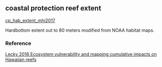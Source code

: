 ## coastal protection reef extent

[cp_hab_extent_mhi2017](https://github.com/OHI-Science/mhi/blob/master/region2017/layers/)

Hardbottom extent out to 80 meters modified from NOAA habitat maps.

### Reference

[Lecky 2016 Ecosystem vulnerability and mapping cumulative impacts on Hawaiian reefs](NA)